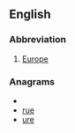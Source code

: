 ==English==

===Abbreviation===
{{infl|en|abbreviation}}

# [[Europe]]

===Anagrams===
* {{alphagram|eru}}
* [[rue#English|rue]]
* [[ure#English|ure]]